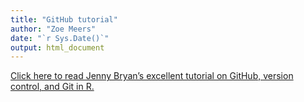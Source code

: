 ```yaml
---
title: "GitHub tutorial"
author: "Zoe Meers"
date: "`r Sys.Date()`"
output: html_document
---
```


[Click here to read Jenny Bryan's excellent tutorial on GitHub, version control, and Git in R.](http://happygitwithr.com/index.html)

